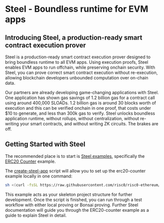 # Steel - Boundless runtime for EVM apps

## Introducing Steel, a production-ready smart contract execution prover

Steel is a production-ready smart contract execution prover designed to bring boundless runtime to all EVM apps. Using execution proofs, Steel enables EVM apps to run offchain, while preserving onchain security. With Steel, you can prove correct smart contract execution without re-execution, allowing blockchain developers unbounded computation over on-chain data.

Our partners are already developing game-changing applications with Steel. One application has shown gas savings of 1.2 billion gas for a contract call using around 400,000 SLOADs. 1.2 billion gas is around 30 blocks worth of execution and this can be verified onchain in one proof, that costs under $10 to generate, and less than 300k gas to verify. Steel unlocks boundless application runtime, without rollups, without centralization, without re-writing your smart contracts, and without writing ZK circuits. The brakes are off.

## Getting Started with Steel

The recommended place is to start is [Steel examples](https://github.com/risc0/risc0-ethereum/tree/main/examples), specifically the [ERC20 Counter](https://github.com/risc0/risc0-ethereum/tree/main/examples/erc20-counter) example.

The [create-steel-app](https://github.com/risc0/risc0-ethereum/tree/main/crates/steel/docs/create-steel-app) script will allow you to set up the erc20-counter example locally in one command:

```sh
sh <(curl -fsSL https://raw.githubusercontent.com/risc0/risc0-ethereum/refs/heads/main/crates/steel/docs/create-steel-app/create-steel-app)
```

This example acts as your skeleton project structure for further development. Once the script is finished, you can run through a test workflow with either local proving or Bonsai proving. Further Steel documentation will guide you through the ERC20-counter example as a guide to explain Steel in detail.
